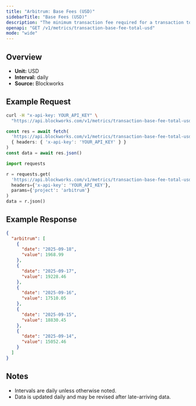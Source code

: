 ```yaml
---
title: "Arbitrum: Base Fees (USD)"
sidebarTitle: "Base Fees (USD)"
description: "The minimum transaction fee required for a transaction to be included in a block"
openapi: "GET /v1/metrics/transaction-base-fee-total-usd"
mode: "wide"
---
```


## Overview

- **Unit:** USD
- **Interval:** daily
- **Source:** Blockworks

## Example Request

<CodeGroup>

```bash cURL
curl -H "x-api-key: YOUR_API_KEY" \
  "https://api.blockworks.com/v1/metrics/transaction-base-fee-total-usd?project=arbitrum"
```

```typescript TypeScript
const res = await fetch(
  'https://api.blockworks.com/v1/metrics/transaction-base-fee-total-usd?project=arbitrum',
  { headers: { 'x-api-key': 'YOUR_API_KEY' } }
)
const data = await res.json()
```

```python Python
import requests

r = requests.get(
  'https://api.blockworks.com/v1/metrics/transaction-base-fee-total-usd',
  headers={'x-api-key': 'YOUR_API_KEY'},
  params={'project': 'arbitrum'}
)
data = r.json()
```

</CodeGroup>

## Example Response

```json
{
  "arbitrum": [
    {
      "date": "2025-09-18",
      "value": 1968.99
    },
    {
      "date": "2025-09-17",
      "value": 19228.46
    },
    {
      "date": "2025-09-16",
      "value": 17510.05
    },
    {
      "date": "2025-09-15",
      "value": 18830.45
    },
    {
      "date": "2025-09-14",
      "value": 15052.46
    }
  ]
}
```

## Notes
- Intervals are daily unless otherwise noted.
- Data is updated daily and may be revised after late-arriving data.